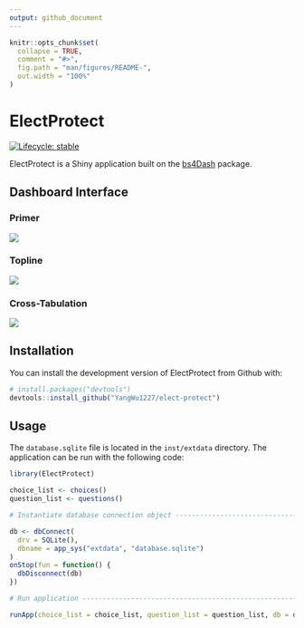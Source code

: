 ```yaml
---
output: github_document
---
```


<!-- README.md is generated from README.Rmd. Please edit that file -->

```r
knitr::opts_chunk$set(
  collapse = TRUE,
  comment = "#>",
  fig.path = "man/figures/README-",
  out.width = "100%"
)
```

# ElectProtect

<!-- badges: start -->
[![Lifecycle: stable](https://img.shields.io/badge/lifecycle-stable-brightgreen.svg)](https://lifecycle.r-lib.org/articles/stages.html#stable)
<!-- badges: end -->

ElectProtect is a Shiny application built on the [bs4Dash](https://rinterface.github.io/bs4Dash/) package.

## Dashboard Interface

### Primer

![](inst/extdata/primer.png)

### Topline

![](inst/extdata/topline.png)

### Cross-Tabulation

![](inst/extdata/crosstab.png)

## Installation

You can install the development version of ElectProtect from Github with:

``` r
# install.packages("devtools")
devtools::install_github("YangWu1227/elect-protect")
```

## Usage

The `database.sqlite` file is located in the `inst/extdata` directory. The application can be run with the following code:

```r
library(ElectProtect)

choice_list <- choices()
question_list <- questions()

# Instantiate database connection object ----------------------------------

db <- dbConnect(
  drv = SQLite(),
  dbname = app_sys("extdata", "database.sqlite")
)
onStop(fun = function() {
  dbDisconnect(db)
})

# Run application ---------------------------------------------------------

runApp(choice_list = choice_list, question_list = question_list, db = db)
```
